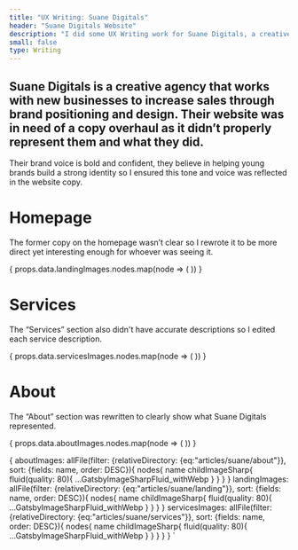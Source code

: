 ```yaml
---
title: "UX Writing: Suane Digitals"
header: "Suane Digitals Website"
description: "I did some UX Writing work for Suane Digitals, a creative agency whose website was in need of a copy overhaul as it didn’t properly represent them and what they did."
small: false
type: Writing
---
```









## Suane Digitals is a creative agency that works with new businesses to increase sales through brand positioning and design. Their website was in need of a copy overhaul as it didn’t properly represent them and what they did.

Their brand voice is bold and confident, they believe in helping young brands build a strong identity so I ensured this tone and voice was reflected in the website copy.

# Homepage

The former copy on the homepage wasn’t clear so I rewrote it to be more direct yet interesting enough for whoever was seeing it.

<Carousel>
  {
    props.data.landingImages.nodes.map(node => (
      <ArticleCarouselItem
        name={node.name}
        fluid={node.childImageSharp.fluid}
      />
    ))
  }
</Carousel>

# Services

The “Services” section also didn't have accurate descriptions so I edited each service description.

<Carousel>
  {
    props.data.servicesImages.nodes.map(node => (
      <ArticleCarouselItem
        name={node.name}
        fluid={node.childImageSharp.fluid}
      />
    ))
  }
</Carousel>

# About

The “About” section was rewritten to clearly show what Suane Digitals represented.

<Carousel>
  {
    props.data.aboutImages.nodes.map(node => (
      <ArticleCarouselItem
        name={node.name}
        fluid={node.childImageSharp.fluid}
      />
    ))
  }
</Carousel>

 {
  aboutImages: allFile(filter: {relativeDirectory: {eq:"articles/suane/about"}}, sort: {fields: name, order: DESC}){
      nodes{
        name
        childImageSharp{
          fluid(quality: 80){
              ...GatsbyImageSharpFluid_withWebp
          }
        }
      }
    }
  landingImages: allFile(filter: {relativeDirectory: {eq:"articles/suane/landing"}}, sort: {fields: name, order: DESC}){
      nodes{
        name
        childImageSharp{
        fluid(quality: 80){
            ...GatsbyImageSharpFluid_withWebp
          }
        }
      }
    }
  servicesImages: allFile(filter: {relativeDirectory: {eq:"articles/suane/services"}}, sort: {fields: name, order: DESC}){
    nodes{
      name
      childImageSharp{
      fluid(quality: 80){
          ...GatsbyImageSharpFluid_withWebp
        }
      }
    }
  }
 }
`
